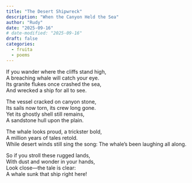 ```yaml
---
title: "The Desert Shipwreck"
description: "When the Canyon Held the Sea"
author: "Rudy"
date: "2025-09-16"
# date-modified: "2025-09-16"
draft: false
categories:
  - fruita
  - poems
---
```


If you wander where the cliffs stand high,  
A breaching whale will catch your eye.  
Its granite flukes once crashed the sea,  
And wrecked a ship for all to see.  

The vessel cracked on canyon stone,  
Its sails now torn, its crew long gone.  
Yet its ghostly shell still remains,  
A sandstone hull upon the plain.  

The whale looks proud, a trickster bold,  
A million years of tales retold.  
While desert winds still sing the song:
The whale’s been laughing all along.  

So if you stroll these rugged lands,  
With dust and wonder in your hands,  
Look close—the tale is clear:  
A whale sunk that ship right here!
